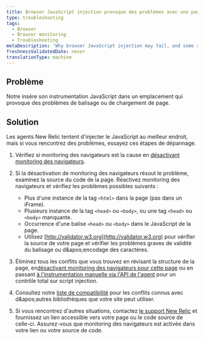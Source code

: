 ```yaml
---
title: Browser JavaScript injection provoque des problèmes avec une page
type: troubleshooting
tags:
  - Browser
  - Browser monitoring
  - Troubleshooting
metaDescription: 'Why browser JavaScript injection may fail, and some suggested solutions.'
freshnessValidatedDate: never
translationType: machine
---
```


## Problème

Notre <InlinePopover type="browser" />insère son instrumentation JavaScript dans un emplacement qui provoque des problèmes de balisage ou de chargement de page.

## Solution

Les agents New Relic tentent d'injecter le JavaScript au meilleur endroit, mais si vous rencontrez des problèmes, essayez ces étapes de dépannage.

1. Vérifiez si monitoring des navigateurs est la cause en [désactivant monitoring des navigateurs](/docs/browser/new-relic-browser/installation/disable-browser-monitoring/).

2. Si la désactivation de monitoring des navigateurs résout le problème, examinez la source du code de la page. Réactivez monitoring des navigateurs et vérifiez les problèmes possibles suivants :

   * Plus d'une instance de la tag `<html>` dans la page (pas dans un iFrame).
   * Plusieurs instance de la tag `<head>` ou `<body>`, ou une tag `<head>` ou `<body>` manquante.
   * Occurrence d'une balise `<head>` ou `<body>` dans le JavaScript de la page.
   * Utilisez [http://validator.w3.org](http://validator.w3.org) pour vérifier la source de votre page et vérifier les problèmes graves de validité du balisage ou d&amp;apos;encodage des caractères.

3. Éliminez tous les conflits que vous trouvez en révisant la structure de la page, en[désactivant monitoring des navigateurs pour cette page](/docs/browser/new-relic-browser/installation-configuration/disable-browser-monitoring-specific-pages) ou en passant [à l'instrumentation manuelle via l'API de l'agent](/docs/browser/new-relic-browser/installation-configuration/browser-settings-ui-options-browser-monitoring#agent-instrumentation) pour un contrôle total sur script injection.

4. Consultez notre [liste de compatibilité](/docs/browser/new-relic-browser/getting-started/compatibility-requirements-browser-monitoring/#frameworks-and-libraries) pour les conflits connus avec d&amp;apos;autres bibliothèques que votre site peut utiliser.

5. Si vous rencontrez d'autres situations, contactez [le support New Relic](https://support.newrelic.com/) et fournissez un lien accessible vers votre page ou le code source de celle-ci. Assurez-vous que monitoring des navigateurs est activée dans votre lien ou votre source de code.